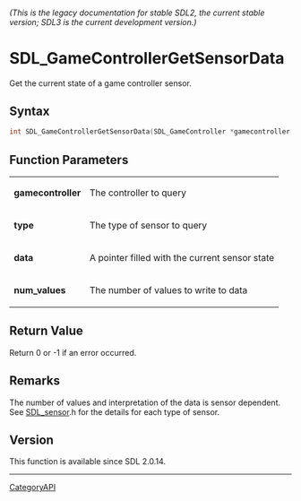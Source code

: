 ====== (This is the legacy documentation for stable SDL2, the current stable version; SDL3 is the current development version.) ======
= SDL_GameControllerGetSensorData =

Get the current state of a game controller sensor.

== Syntax ==

<syntaxhighlight lang='c'>
int SDL_GameControllerGetSensorData(SDL_GameController *gamecontroller, SDL_SensorType type, float *data, int num_values);
</syntaxhighlight>

== Function Parameters ==

{|
|'''gamecontroller'''
|The controller to query
|-
|'''type'''
|The type of sensor to query
|-
|'''data'''
|A pointer filled with the current sensor state
|-
|'''num_values'''
|The number of values to write to data
|}

== Return Value ==

Return 0 or -1 if an error occurred.

== Remarks ==

The number of values and interpretation of the data is sensor dependent.
See [[SDL_sensor]].h for the details for each type of sensor.

== Version ==

This function is available since SDL 2.0.14.

----
[[CategoryAPI]]



